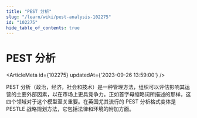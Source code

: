 ```yaml
---
title: "PEST 分析"
slug: "/learn/wiki/pest-analysis-102275"
id: "102275"
hide_table_of_contents: true
---
```



# PEST 分析

<ArticleMeta id={102275} updatedAt={'2023-09-26 13:59:00'} />
<div className='border-solid border-b border-t-0 my-4 border-[var(--ifm-color-gray-300)]' />

PEST 分析（政治，经济，社会和技术）是一种管理方法，组织可以评估影响其运营的主要外部因素，以在市场上更具竞争力。正如首字母缩略词所描述的那样，这四个领域对于这个模型至关重要。在英国尤其流行的 PEST 分析格式变体是 PESTLE 战略规划方法，它包括法律和环境的附加方面。
